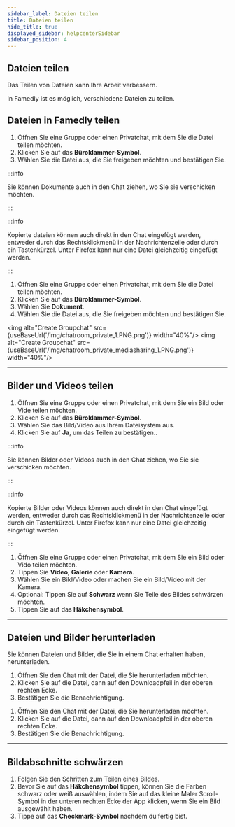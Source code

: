 ```yaml
---
sidebar_label: Dateien teilen
title: Dateien teilen
hide_title: true
displayed_sidebar: helpcenterSidebar
sidebar_position: 4
---
```



<div class="hero hero--primary">
  <div class="container">
    <h2 class="hero__title">Dateien teilen</h2>
    <p class="hero__subtitle">Das Teilen von Dateien kann Ihre Arbeit verbessern.</p>
    <p>In Famedly ist es möglich, verschiedene Dateien zu teilen.</p>
  </div>
</div>

## Dateien in Famedly teilen

<Tabs>
  <TabItem value="desktop" label="Desktop" default>
  <ol>
    <li>Öffnen Sie eine Gruppe oder einen Privatchat, mit dem Sie die Datei teilen möchten.</li>
    <li>Klicken Sie auf das <b>Büroklammer-Symbol</b>.</li>
    <li>Wählen Sie die Datei aus, die Sie freigeben möchten und bestätigen Sie.</li>
  </ol>

:::info

Sie können Dokumente auch in den Chat ziehen, wo Sie sie verschicken möchten.

:::

:::info

Kopierte dateien können auch direkt in den Chat eingefügt werden, entweder durch das Rechtsklickmenü in der Nachrichtenzeile oder durch ein Tastenkürzel. Unter Firefox kann nur eine Datei gleichzeitig eingefügt werden.

:::

  </TabItem>
  <TabItem value="mobil" label="Mobil">
  <ol>
    <li>Öffnen Sie eine Gruppe oder einen Privatchat, mit dem Sie die Datei teilen möchten.</li>
    <li>Klicken Sie auf das <b>Büroklammer-Symbol</b>.</li>
    <li>Wählen Sie <b>Dokument</b>.</li>
    <li>Wählen Sie die Datei aus, die Sie freigeben möchten und bestätigen Sie.</li>
  </ol>
  </TabItem>
</Tabs>

<img alt="Create Groupchat" src={useBaseUrl('/img/chatroom_private_1.PNG.png')} width="40%"/>
<img alt="Create Groupchat" src={useBaseUrl('/img/chatroom_private_mediasharing_1.PNG.png')} width="40%"/>

* * *

## Bilder und Videos teilen

<Tabs>
  <TabItem value="desktop" label="Desktop" default>
  <ol>
    <li>Öffnen Sie eine Gruppe oder einen Privatchat, mit dem Sie ein Bild oder Vide teilen möchten.</li>
    <li>Klicken Sie auf das <b>Büroklammer-Symbol</b>.</li>
    <li>Wählen Sie das Bild/Video aus Ihrem Dateisystem aus.</li>
    <li>Klicken Sie auf <b>Ja</b>, um das Teilen zu bestätigen..</li>
  </ol>

:::info

Sie können Bilder oder Videos auch in den Chat ziehen, wo Sie sie verschicken möchten.

:::

:::info

Kopierte Bilder oder Videos können auch direkt in den Chat eingefügt werden, entweder durch das Rechtsklickmenü in der Nachrichtenzeile oder durch ein Tastenkürzel. Unter Firefox kann nur eine Datei gleichzeitig eingefügt werden.

:::

  </TabItem>
  <TabItem value="mobil" label="Mobil">
  <ol>
    <li>Öffnen Sie eine Gruppe oder einen Privatchat, mit dem Sie ein Bild oder Vido teilen möchten.</li>
    <li>Tippen Sie <b>Video</b>, <b>Galerie</b> oder <b>Kamera</b>.</li>
    <li>Wählen Sie ein Bild/Video oder machen Sie ein Bild/Video mit der Kamera.</li>
    <li>Optional: Tippen Sie auf <b>Schwarz</b> wenn Sie Teile des Bildes schwärzen möchten.</li>
    <li>Tippen Sie auf das <b>Häkchensymbol</b>.</li>
  </ol>
  </TabItem>
</Tabs>

* * *

## Dateien und Bilder herunterladen

Sie können Dateien und Bilder, die Sie in einem Chat erhalten haben, herunterladen.

<Tabs>
  <TabItem value="desktop" label="Desktop" default>
  <ol>
    <li>Öffnen Sie den Chat mit der Datei, die Sie herunterladen möchten.</li>
    <li>Klicken Sie auf die Datei, dann auf den Downloadpfeil in der oberen rechten Ecke.</li>
    <li>Bestätigen Sie die Benachrichtigung.</li>
  </ol>
  </TabItem>
  <TabItem value="mobil" label="Mobil">
  <ol>
    <li>Öffnen Sie den Chat mit der Datei, die Sie herunterladen möchten.</li>
    <li>Klicken Sie auf die Datei, dann auf den Downloadpfeil in der oberen rechten Ecke.</li>
    <li>Bestätigen Sie die Benachrichtigung.</li>
  </ol>
  </TabItem>
</Tabs>

* * *

## Bildabschnitte schwärzen

<Tabs>
  <TabItem value="mobil" label="Mobil">
  <ol>
    <li>Folgen Sie den Schritten zum Teilen eines Bildes.</li>
    <li>Bevor Sie auf das <b>Häkchensymbol</b> tippen, können Sie die Farben schwarz oder weiß auswählen, indem Sie auf das kleine Maler Scroll-Symbol in der unteren rechten Ecke der App klicken, wenn Sie ein Bild ausgewählt haben.</li>
    <li>Tippe auf das <b>Checkmark-Symbol</b> nachdem du fertig bist.</li>
    </ol>
  </TabItem>
</Tabs>
